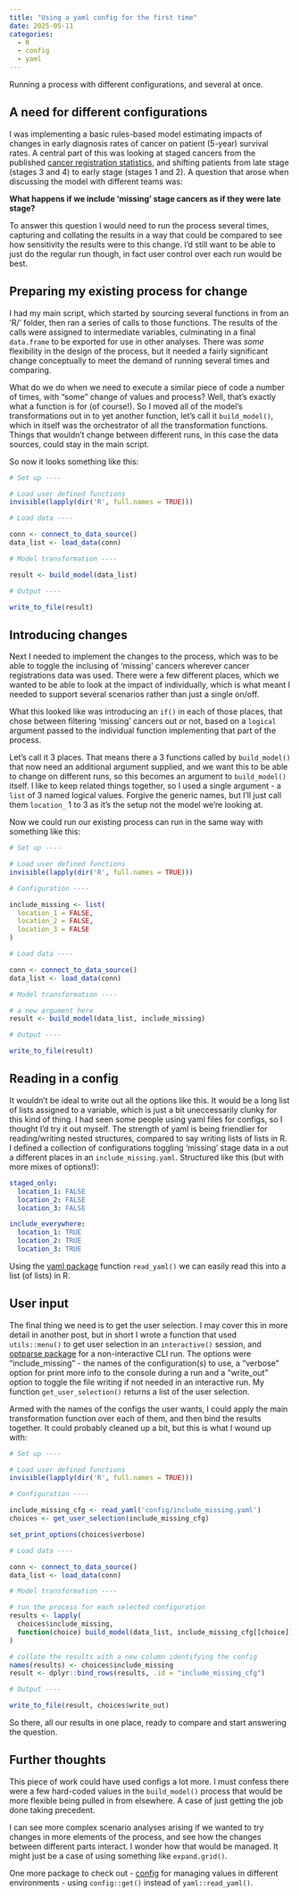 ```yaml
---
title: "Using a yaml config for the first time"
date: 2025-05-11
categories:
  - R
  - config
  - yaml
---
```


Running a process with different configurations, and several at once.

## A need for different configurations

I was implementing a basic rules-based model estimating impacts of changes in
early diagnosis rates of cancer on patient (5-year) survival rates. A central
part of this was looking at staged cancers from the published
[cancer registration statistics](https://digital.nhs.uk/data-and-information/publications/statistical/cancer-registration-statistics), 
and shifting patients from late stage (stages 3 and 4) to early stage (stages 1
and 2). A question that arose when discussing the model with different teams
was:

**What happens if we include 'missing' stage cancers as if they were late stage?**

To answer this question I would need to run the process several times,
capturing and collating the results in a way that could be compared to see how
sensitivity the results were to this change. I'd still want to be able to just
do the regular run though, in fact user control over each run would be best.

## Preparing my existing process for change

I had my main script, which started by sourcing several functions in from an
'R/' folder, then ran a series of calls to those functions. The results of the
calls were assigned to intermediate variables, culminating in a final
`data.frame` to be exported for use in other analyses. There was *some*
flexibility in the design of the process, but it needed a fairly significant
change conceptually to meet the demand of running several times and comparing.

What do we do when we need to execute a similar piece of code a number of
times, with "some" change of values and process? Well, that's exactly what a
function is for (of course!). So I moved all of the model's transformations out
in to yet another function, let's call it `build_model()`, which in itself was
the orchestrator of all the transformation functions. Things that wouldn't
change between different runs, in this case the data sources, could stay in the
main script.

So now it looks something like this:
```r
# Set up ----

# Load user defined functions
invisible(lapply(dir('R', full.names = TRUE)))

# Load data ----

conn <- connect_to_data_source()
data_list <- load_data(conn)

# Model transformation ----

result <- build_model(data_list)

# Output ----

write_to_file(result)
```

## Introducing changes

Next I needed to implement the changes to the process, which was to be able to
toggle the inclusing of 'missing' cancers wherever cancer registrations data
was used.  There were a few different places, which we wanted to be able to
look at the impact of individually, which is what meant I needed to support
several scenarios rather than just a single on/off. 

What this looked like was introducing an `if()` in each of those places, that
chose between filtering 'missing' cancers out or not, based on a `logical`
argument passed to the individual function implementing that part of the
process.

Let's call it 3 places. That means there a 3 functions called by
`build_model()` that now need an additional argument supplied, and we want this
to be able to change on different runs, so this becomes an argument to
`build_model()` itself. I like to keep related things together, so I used a
single argument - a `list` of 3 named logical values. Forgive the
generic names, but I'll just call them `location_` 1 to 3 as it's the setup not
the model we're looking at.

Now we could run our existing process can run in the same way with something
like this:

```r
# Set up ----

# Load user defined functions
invisible(lapply(dir('R', full.names = TRUE)))

# Configuration ----

include_missing <- list(
  location_1 = FALSE,
  location_2 = FALSE,
  location_3 = FALSE
)

# Load data ----

conn <- connect_to_data_source()
data_list <- load_data(conn)

# Model transformation ----

# a new argument here
result <- build_model(data_list, include_missing)

# Output ----

write_to_file(result)
```

## Reading in a config

It wouldn't be ideal to write out all the options like this. It would be a long
list of lists assigned to a variable, which is just a bit uneccessarily clunky
for this kind of thing.  I had seen some people using yaml files for configs,
so I thought I'd try it out myself.  The strength of yaml is being friendlier
for reading/writing nested structures, compared to say writing lists of lists
in R. I defined a collection of configurations toggling 'missing' stage data in
a out a different places in an `include_missing.yaml`. Structured like this
(but with more mixes of options!):

```yaml
staged_only:
  location_1: FALSE
  location_2: FALSE
  location_3: FALSE

include_everywhere:
  location_1: TRUE
  location_2: TRUE
  location_3: TRUE
```

Using the [yaml package](https://cran.r-project.org/web/packages/yaml/index.html) 
function `read_yaml()` we can easily read this into a list (of lists) in R. 

## User input

The final thing we need is to get the user selection. I may cover this in more
detail in another post, but in short I wrote a function that used
`utils::menu()` to get user selection in an `interactive()` session, and
[optparse package](https://cran.r-project.org/web/packages/optparse/index.html)
for a non-interactive CLI run. The options were "include_missing" -
the names of the configuration(s) to use, a "verbose" option for print more
info to the console during a run and a "write_out" option to toggle the file
writing if not needed in an interactive run. My function `get_user_selection()`
returns a list of the user selection.

Armed with the names of the configs the user wants, I could apply the main
transformation function over each of them, and then bind the results together.
It could probably cleaned up a bit, but this is what I wound up with:

```r
# Set up ----

# Load user defined functions
invisible(lapply(dir('R', full.names = TRUE)))

# Configuration ----

include_missing_cfg <- read_yaml('config/include_missing.yaml')
choices <- get_user_selection(include_missing_cfg)

set_print_options(choices$verbose)

# Load data ----

conn <- connect_to_data_source()
data_list <- load_data(conn)

# Model transformation ----

# run the process for each selected configuration
results <- lapply(
  choices$include_missing,
  function(choice) build_model(data_list, include_missing_cfg[[choice]])
)

# collate the results with a new column identifying the config
names(results) <- choices$include_missing
result <- dplyr::bind_rows(results, .id = "include_missing_cfg")

# Output ----

write_to_file(result, choices$write_out)
```

So there, all our results in one place, ready to compare and start answering
the question.

## Further thoughts

This piece of work could have used configs a lot more. I must confess there
were a few hard-coded values in the `build_model()` process that would be more
flexible being pulled in from elsewhere. A case of just getting the job done
taking precedent.

I can see more complex scenario analyses arising if we wanted to try
changes in more elements of the process, and see how the changes between
different parts interact. I wonder how that would be managed. It might
just be a case of using something like `expand.grid()`.

One more package to check out - [config](https://cran.r-project.org/web/packages/config/index.html)
for managing values in different environments - using `config::get()` instead
of `yaml::read_yaml()`.
